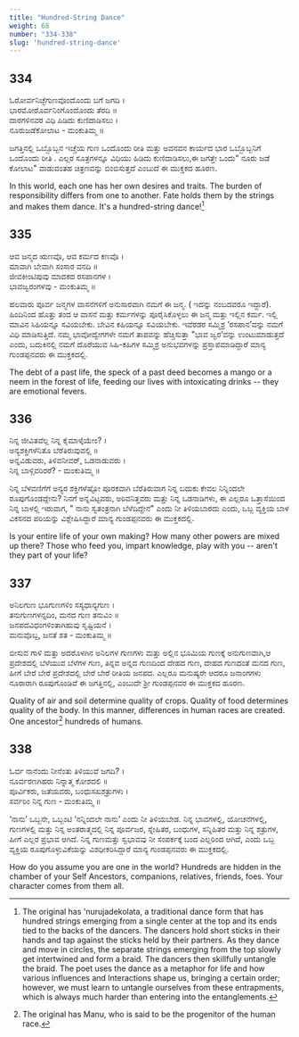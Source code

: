 ```yaml
---
title: "Hundred-String Dance"
weight: 68
number: "334-338"
slug: 'hundred-string-dance'
---
```


## 334
ಓರೋರ್ವನಿಚ್ಛೆಗುಣವೊಂದೊಂದು ಬಗೆ ಜಗದಿ ।  
ಭಾರಮೋರೊರ್ವನಿಂಗೊಂದೊಂದು ತೆರದಿ ॥  
ದಾರಗಳಿನವರ ವಿಧಿ ಪಿಡಿದು ಕುಣಿದಾಡಿಸಲು ।  
ನೂರುಜಡೆಕೋಲಾಟ - ಮಂಕುತಿಮ್ಮ ॥

ಜಗತ್ತಿನಲ್ಲಿ ಒಬ್ಬೊಬ್ಬನ ಇಚ್ಚೆಯ ಗುಣ ಒಂದೊಂದು ರೀತಿ ಮತ್ತು ಅವನವನ ಕಾರ್ಯದ ಭಾರ ಒಬ್ಬೊಬ್ಬನಿಗೆ ಒಂದೊಂದು ರೀತಿ . ಎಲ್ಲರ ಸೂತ್ರಗಳನ್ನೂ ವಿಧಿಯು ಹಿಡಿದು ಕುಣಿದಾಡಿಸಲು,ಈ ಜಗತ್ತೇ ಒಂದು\" ನೂರು ಜಡೆ ಕೋಲಾಟ\" ವಾಡುವಂತಹ ಚಿತ್ರಣವನ್ನು ಬಿಂಬಿಸುತ್ತದೆ ಎಂಬುದೆ ಈ ಮುಕ್ತಕದ ಹೂರಣ.

In this world, each one has her own desires and traits. The burden of responsibility differs from one to another. Fate holds them by the strings and makes them dance. It's a hundred-string dance![^120]

## 335
ಆವ ಜನ್ಮದ ಋಣವೊ, ಆವ ಕರ್ಮದ ಕಣವೊ ।  
ಮಾವಾಗಿ ಬೇವಾಗಿ ಸಂಸಾರ ವನದಿ ॥  
ಜೀವಕೀಂಟಿಪುವು ಮಾದಕದ ರಸಪಾನಗಳ ।  
ಭಾವಜ್ವರಂಗಳವು - ಮಂಕುತಿಮ್ಮ ॥

ಹಲವಾರು ಪೂರ್ವ ಜನ್ಮಗಳ ವಾಸನೆಗಳಿಗೆ ಅನುಸಾರವಾಗಿ ನಮಗೆ ಈ ಜನ್ಮ. ( ಇದನ್ನು ನಂಬದವರೂ ಇದ್ದಾರೆ). ಹಿಂದಿನಿಂದ ಹೊತ್ತು ತಂದ ಆ ವಾಸನೆ ಮತ್ತು ಕರ್ಮಗಳನ್ನು ಪೂರೈಸಿಕೊಳ್ಳಲು ಈ ಜನ್ಮ ಮತ್ತು ಇಲ್ಲಿನ ಕರ್ಮ. ಇಲ್ಲಿ ಮಾವಿನ ಸಿಹಿಯನ್ನೂ ಸವಿಯಬೇಕು. ಬೇವಿನ ಕಹಿಯನ್ನೂ ಸವಿಯಬೇಕು. ಇವೆರಡರ ಸಮ್ಮಿಶ್ರ ‘ರಸಪಾನ’ವನ್ನು ನಮಗೆ ವಿಧಿ ಮಾಡಿಸುತ್ತಿದೆ. ನಮ್ಮ ಭಾವೋದ್ವೇಗಗಳೇ ನಮಗೆ ತಾಪವನ್ನು ಹೆಚ್ಚಿಸುತ್ತಾ \"ಭಾವ ಜ್ವರ’ವನ್ನು ಉಂಟುಮಾಡುತ್ತದೆ ಎಂದು, ಬದುಕಿನಲ್ಲಿ ನಮಗೆ ದೊರೆಯುವ ಸಿಹಿ-ಕಹಿಗಳ ಸಮ್ಮಿಶ್ರ ಅನುಭವಗಳನ್ನು ಪ್ರಸ್ತಾಪಮಾಡಿದ್ದಾರೆ ಮಾನ್ಯ ಗುಂಡಪ್ಪನವರು ಈ ಮುಕ್ತಕದಲ್ಲಿ.

The debt of a past life, the speck of a past deed becomes a mango or a neem in the forest of life, feeding our lives with intoxicating drinks -- they are emotional fevers.

## 336
ನಿನ್ನ ಜೀವಿತವೆಲ್ಲ ನಿನ್ನ ಕೈಮಾಳ್ಕೆಯೇಂ? ।  
ಅನ್ಯಶಕ್ತಿಗಳೆನಿತೊ ಬೆರೆತಿರುವುವಲ್ಲಿ ॥   
ಅನ್ನವಿಡುವರು, ತಿಳಿವನೀವರ್, ಒಡನಾಡುವರು ।  
ನಿನ್ನ ಬಾಳ್ಗಿವರಿರರೆ? - ಮಂಕುತಿಮ್ಮ ॥

ನಿನ್ನ ಬೆಳವಣಿಗೆಗೆ ಅನ್ಯರ ಶಕ್ತಿಗಳೆಷ್ಟೋ ಪೂರಕವಾಗಿ ಬೆರೆತಿರುವಾಗ ನಿನ್ನ ಬದುಕು ಕೇವಲ ನಿನ್ನಿಂದಲೇ ರೂಪುಗೊಂಡದ್ದೇನು? ನಿನಗೆ ಅನ್ನವಿಟ್ಟವರು, ಅರಿವನಿತ್ತವರು ಮತ್ತು ನಿನ್ನ ಒಡನಾಡಿಗಳು, ಈ ಎಲ್ಲರೂ ಒತ್ತಾಸೆಯಿಂದ ನಿನ್ನ ಬಾಳಲ್ಲಿ ಇರುವಾಗ, \" ನಾನು ಸ್ವತಂತ್ರನಾಗಿ ಬೆಳೆದಿದ್ದೇನೆ\" ಎಂದು ನೀ ತಿಳಿಯಬಾರದು ಎಂದು, ಒಬ್ಬ ವ್ಯಕ್ತಿಯ ಬಾಳ ವಿಕಸನದ ಪರಿಯನ್ನು ವಿಶ್ಲೇಷಿಸಿದ್ದಾರೆ ಮಾನ್ಯ ಗುಂಡಪ್ಪನವರು ಈ ಮುಕ್ತಕದಲ್ಲಿ.

Is your entire life of your own making? How many other powers are mixed up there? Those who feed you, impart knowledge, play with you -- aren't they part of your life?

## 337
ಅನಿಲಗುಣ ಭೂಗುಣಗಳಿಂ ಸಸ್ಯಧಾನ್ಯಗುಣ ।  
ತನುಗುಣಗಳನ್ನದಿಂ, ಮನದ ಗುಣ ತನುವಿಂ ॥  
ಜನಪದವಿಧಂಗಳಿಂತಾಗಿಹುವು ಸೃಷ್ಟಿಯನೆ ।  
ಮನುವೊಬ್ಬ, ಜನತೆ ಶತ - ಮಂಕುತಿಮ್ಮ ॥

ಬೀಸುವ ಗಾಳಿ ಮತ್ತು ಅದರೊಳಗಿನ ಅನಿಲಗಳ ಗುಣಗಳು ಮತ್ತು ಅಲ್ಲಿನ ಭೂಮಿಯ ಗುಣಕ್ಕೆ ಅನುಗುಣವಾಗಿ,ಆ ಪ್ರದೇಶದಲ್ಲಿ ಬೆಳೆಯುವ ಬೆಳೆಗಳ ಗುಣ, ತಿನ್ನವ ಅನ್ನದ ಗುಣದಿಂದ ದೇಹದ ಗುಣ, ದೇಹದ ಗುಣದಂತೆ ಮನದ ಗುಣ, ಹೀಗೆ ಬೇರೆ ಬೇರೆ ಪ್ರದೇಶದಲ್ಲಿ ಬೇರೆ ಬೇರೆ ರೀತಿಯ ಜನಪದ. ಎಲ್ಲರೂ ಮನುಷ್ಯರೇ ಆದರೂ ಜನಾಂಗಗಳು ನೂರಾರಾಗಿ ರೂಪುಗೊಂಡಿವೆ ಈ ಜಗತ್ತಿನಲ್ಲಿ, ಎಂಬುದೇ ಶ್ರೀ ಗುಂಡಪ್ಪನವರ ಈ ಮುಕ್ತಕದ ಹೂರಣ.

Quality of air and soil determine quality of crops. Quality of food determines quality of the body. In this manner, differences in human races are created. One ancestor[^121] hundreds of humans.

## 338
ಓರ್ವ ನಾನೆಂದು ನೀನೆಂತು ತಿಳಿಯುವೆ ಜಗದಿ? ।  
ನೂರ್ವರಣಗಿಹರು ನಿನ್ನಾತ್ಮ ಕೋಶದಲಿ ॥  
ಪೂರ್ವಿಕರು, ಜತೆಯವರು, ಬಂಧುಸಖಶತ್ರುಗಳು ।  
ಸರ್ವರಿಂ ನಿನ್ನ ಗುಣ - ಮಂಕುತಿಮ್ಮ ॥

‘ನಾನು’ ಒಬ್ಬನೇ, ಒಬ್ಬಂಟಿ ‘ನನ್ನಿಂದಲೇ ನಾನು’ ಎಂದು ನೀ ತಿಳಿಯಬೇಡ. ನಿನ್ನ ಭಾವಗಳಲ್ಲಿ, ಯೋಚನೆಗಳಲ್ಲಿ, ಗುಣಗಳಲ್ಲಿ ಮತ್ತು ನಿನ್ನ ಅಂತರಾತ್ಮದಲ್ಲಿ ನಿನ್ನ ಪೂರ್ವಜರ, ಸ್ನೇಹಿತರ, ಬಂಧುಗಳ, ಸನ್ನಿಹಿತರ ಮತ್ತು ನಿನ್ನ ಶತ್ರುಗಳ, ಹೀಗೆ ಎಲ್ಲರ ಪ್ರಭಾವ ಆಗಿದೆ. ನಿನ್ನ ಗುಣಮತ್ತು ಸ್ವಭಾವವು ನೀ ಸಂಪರ್ಕಕ್ಕೆ ಬಂದ ಎಲ್ಲರಿಂದ ಆಗಿದೆ, ಎಂದು ಒಬ್ಬ ವ್ಯಕ್ತಿಯ ರೂಪುಗೊಳ್ಳುವಿಕೆಯನ್ನು ವಿಶಧೀಕರಿಸಿದ್ದಾರೆ ಮಾನ್ಯ ಗುಂಡಪ್ಪನವರು ಈ ಮುಕ್ತಕದಲ್ಲಿ.

How do you assume you are one in the world? Hundreds are hidden in the chamber of your Self Ancestors, companions, relatives, friends, foes. Your character comes from them all.

[^120]: The original has 'nurujadekolata, a traditional dance form that has hundred strings emerging from a single center at the top and its ends tied to the backs of the dancers. The dancers hold short sticks in their hands and tap against the sticks held by their partners. As they dance and move in circles, the separate strings emerging from the top slowly get intertwined and form a braid. The dancers then skillfully untangle the braid. The poet uses the dance as a metaphor for life and how various influences and Interactions shape us, bringing a certain order; however, we must learn to untangle ourselves from these entrapments, which is always much harder than entering into the entanglements.
[^121]: The original has Manu, who is said to be the progenitor of the human race.
